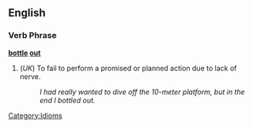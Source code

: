 ==English==

===Verb Phrase===
'''[[bottle]] [[out]]'''

# (''UK'') To fail to perform a promised or planned action due to lack of nerve.
#: ''I had really wanted to dive off the 10-meter platform, but in the end I bottled out.''

[[Category:Idioms]]